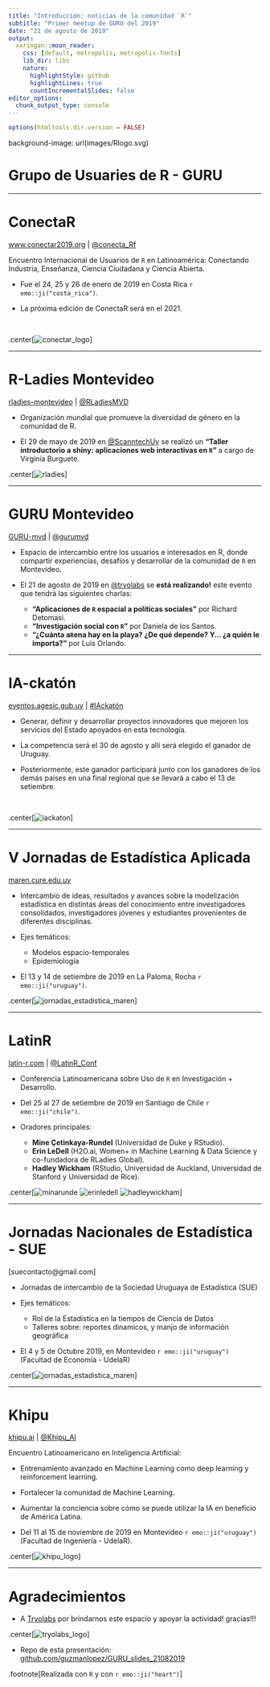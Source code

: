 ```yaml
---
title: "Introducción: noticias de la comunidad `R`"
subtitle: "Primer meetup de GURU del 2019"
date: "21 de agosto de 2019"
output:
  xaringan::moon_reader:
    css: [default, metropolis, metropolis-fonts]
    lib_dir: libs
    nature:
      highlightStyle: github
      highlightLines: true
      countIncrementalSlides: false
editor_options: 
  chunk_output_type: console
---
```


```r
options(htmltools.dir.version = FALSE)
```

background-image: url(images/Rlogo.svg)

# Grupo de Usuaries de R - GURU

---

# ConectaR

[www.conectar2019.org](https://www.conectar2019.org) | [@conecta_Rf](https://twitter.com/conecta_R) 

Encuentro Internacional de Usuarios de `R` en Latinoamérica: Conectando Industria, Enseñanza, Ciencia Ciudadana y Ciencia Abierta.

- Fue el 24, 25 y 26 de enero de 2019 en Costa Rica `r emo::ji("costa_rica")`.

- La próxima edición de ConectaR será en el 2021.

<br>

.center[![conectar_logo](images/conectaR.png)]

---

# R-Ladies Montevideo

[rladies-montevideo](https://www.meetup.com/es-ES/rladies-montevideo/) | [@RLadiesMVD](https://twitter.com/RLadiesMVD)

- Organización mundial que promueve la diversidad de género en la comunidad de R.

- El 29 de mayo de 2019 en [@ScanntechUy](https://twitter.com/ScanntechUy) se realizó un **"Taller introductorio a shiny: aplicaciones web interactivas en `R`"** a cargo de Virginia Burguete.

.center[![rladies](images/rladies-group.jpeg)]

---

# GURU Montevideo

[GURU-mvd](https://www.meetup.com/es-ES/GURU-mvd/) | [@gurumvd](https://twitter.com/gurumvd)

- Espacio de intercambio entre los usuarios e interesados en R, donde compartir experiencias, desafíos y desarrollar de la comunidad de `R` en Montevideo.

- El 21 de agosto de 2019 en [@tryolabs](https://twitter.com/tryolabs) se **está realizando!** este evento que tendrá las siguientes charlas:

  - **"Aplicaciones de `R` espacial a políticas sociales"** por Richard Detomasi.
  - **"Investigación social con `R`"** por Daniela de los Santos.
  - **"¿Cuánta a`R`ena hay en la playa? ¿De qué depende? Y... ¿a quién le importa?"** por Luis Orlando.

---

# IA-ckatón

[eventos.agesic.gub.uy](https://eventos.agesic.gub.uy/event/ia-ckaton-red-gealc-2019-07-21-2019-08-21-15/register) | [#IAckatón](https://twitter.com/hashtag/IAckat%C3%B3n)

- Generar, definir y desarrollar proyectos innovadores que mejoren los servicios del Estado apoyados en esta tecnología.

- La competencia será el 30 de agosto y allí será elegido el ganador de Uruguay.

- Posteriormente, este ganador participará junto con los ganadores de los demás países en una final regional que se llevará a cabo el 13 de setiembre.

<br>

.center[![iackaton](images/iackaton_0.png)]

---

# V Jornadas de Estadística Aplicada

[maren.cure.edu.uy](http://www.maren.cure.edu.uy/jornadas-estadistica/)

- Intercambio de ideas, resultados y avances sobre la modelización estadística en distintas áreas del conocimiento entre investigadores consolidados, investigadores jóvenes y estudiantes provenientes de diferentes disciplinas.

- Ejes temáticos: 
  - Modelos espacio-temporales
  - Epidemiología

- El 13 y 14 de setiembre de 2019 en La Paloma, Rocha `r emo::ji("uruguay")`.

.center[![jornadas_estadistica_maren](images/jornadas_de_estadistica.png)]

---

# LatinR

[latin-r.com](http://latin-r.com) | [@LatinR_Conf](https://twitter.com/LatinR_Conf)

- Conferencia Latinoamericana sobre Uso de `R` en Investigación + Desarrollo.

- Del 25 al 27 de setiembre de 2019 en Santiago de Chile `r emo::ji("chile")`.

- Oradores principales:

  - **Mine Çetinkaya-Rundel** (Universidad de Duke y RStudio).
  - **Erin LeDell** (H2O.ai, Women+ in Machine Learning & Data Science y co-fundadora de RLadies Global).
  - **Hadley Wickham** (RStudio, Universidad de Auckland, Universidad de Stanford y Universidad de Rice).
  
.center[![minarunde](images/minarunde.jpg) ![erinledell](images/erinledell.jpg) ![hadleywickham](images/hadleywickham.jpeg)]

---

# Jornadas Nacionales de Estadística - SUE

[suecontacto@gmail.com]

- Jornadas de intercambio de la Sociedad Uruguaya de Estadística (SUE)

- Ejes temáticos:
  - Rol de la Estadística en la tiempos de Ciencia de Datos
  - Talleres sobre: reportes dinamicos, y manjo de información geográfica

- El 4 y 5 de Octubre 2019, en Montevideo `r emo::ji("uruguay")` (Facultad de Economía - UdelaR)

.center[![jornadas_estadistica_maren](images/suelogo.png)]

---

# Khipu

[khipu.ai](https://khipu.ai) | [@Khipu_AI](https://twitter.com/Khipu_AI)

Encuentro Latinoamericano en Inteligencia Artificial: 

- Entrenamiento avanzado en Machine Learning como deep learning y reinforcement learning.
- Fortalecer la comunidad de Machine Learning.
- Aumentar la conciencia sobre cómo se puede utilizar la IA en beneficio de América Latina.

- Del 11 al 15 de noviembre de 2019 en Montevideo `r emo::ji("uruguay")` (Facultad de Ingeniería - UdelaR).

.center[![khipu_logo](images/khipu_logo.png)]


---

# Agradecimientos

- A [Tryolabs](https://tryolabs.com/) por brindarnos este espacio y apoyar la actividad! gracias!!!

.center[![tryolabs_logo](images/tryolabs_logo.png)]


- Repo de esta presentación: [github.com/guzmanlopez/GURU_slides_21082019](https://github.com/guzmanlopez/GURU_slides_21082019)

.footnote[Realizada con `R` y con `r emo::ji("heart")`]
